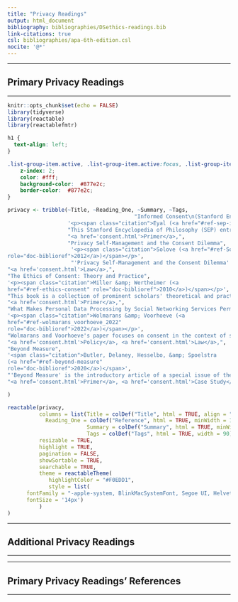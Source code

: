 ```yaml
---
title: "Privacy Readings"
output: html_document
bibliography: bibliographies/DSethics-readings.bib
link-citations: true
csl: bibliographies/apa-6th-edition.csl
nocite: '@*'
---
```



----

## Primary Privacy Readings

----

```r
knitr::opts_chunk$set(echo = FALSE)
library(tidyverse)
library(reactable)
library(reactablefmtr)
```

```css
h1 {
  text-align: left;
}

.list-group-item.active, .list-group-item.active:focus, .list-group-item.active:hover {
    z-index: 2;
    color: #fff;
    background-color:  #877e2c;
    border-color:  #877e2c;
}
```


```r
privacy <- tribble(~Title, ~Reading_One, ~Summary, ~Tags,
                                        "Informed Consent\n(Stanford Encyclopedia of Philosophy)",
                   '<p><span class="citation">Eyal (<a href="#ref-sep-informed-consent" role="doc-biblioref">2019</a>)</span></p>', 
                   "This Stanford Encyclopedia of Philosophy (SEP) entry overviews the philosophical discussions about Informed Consent. Specifically, this entry discusses what informed consent is, in which scenarios informed one is morally obligated to obtain informed consent, and why a moral obligation to obtain informed consent exists in the first place. This entry focuses on informed consent in the medical field. Yet, several concepts discussed in the SEP entry could be pertinent to the worries surrounding informed consent in data science.", 
                   "<a href='consent.html'>Primer</a>,",
                   "Privacy Self-Management and the Consent Dilemma",
                    '<p><span class="citation">Solove (<a href="#ref-Solove"
role="doc-biblioref">2012</a>)</span></p>',
                    "'Privacy Self-Management and the Consent Dilemma' by Daniel J. Solove articulates how the rights to 'privacy self-management' and informed consent are deeply intertwined when collecting, using, and disclosing information (e.g., personal data). In this article, Solove contends that individuals cannot adequately weigh the costs and benefits of revealing personal information or permitting its use and transfer, which limits the ability for privacy to be self-managed. Solove argues that these issues in privacy self-management lead to a 'consent dilemma' about how to ensure that one's informed consent to collect, use, or disclose personal data is meaningful without resorting to paternalistic laws or policies. Solove ends by proposing ways for privacy law to 'grapple with the consent dilemma'.", 
"<a href='consent.html'>Law</a>,",
"The Ethics of Consent: Theory and Practice",
'<p><span class="citation">Miller &amp; Wertheimer (<a
href="#ref-ethics-consent" role="doc-biblioref">2010</a>)</span></p>',
"This book is a collection of prominent scholars' theoretical and practical perspectives on consent. Part one of the book dives into the theory behind consent and, namely, why it is morally required in certain contexts. Part two then goes into consent applications, such as in contracts, sexual relations, and clinic research. This book provides a substantial overview of philosophical work related to consent, and thus its excerpts could be useful when reflecting on the role of consent in the data science context.",
"<a href='consent.html'>Primer</a>,",
"What Makes Personal Data Processing by Social Networking Services Permissible?",
'<p><span class="citation">Wolmarans &amp; Voorhoeve (<a
href="#ref-wolmarans_voorhoeve_2022"
role="doc-biblioref">2022</a>)</span></p>',
"Wolmarans and Voorhoeve's paper focuses on consent in the context of social networking services. Specifically, they explore when the exchange of commericialization rights to personal information for social networking services is morally permissible. They ultimately argue that the exchange of personal information for social networking services is not permissible because a user consented to the exchange, but rather because social networks provide 'sufficiently valuable opportunities' in exchange for the right to commericialize a user's data. Beyond objecting to the common view for why commericialization rights to personal data in exchange for social networking services is permissible, Wolmarans and Voorhoeve also give a helpful overview of real case studies related to exchanging commericialization rights for social networking services in the paper's introduction.",
"<a href='consent.html'>Policy</a>, <a href='consent.html'>Law</a>,",
"Beyond Measure",
'<span class="citation">Butler, Delaney, Hesselbo, &amp; Spoelstra
(<a href="#ref-beyond-measure"
role="doc-biblioref">2020</a>)</span>',
"'Beyond Measure' is the introductory article of a special issue of the journal, ephmera, that explores measurement in the context of 'management, organization, and politics'. The authors explicate how the increase in measurement (quantification) is deeply tied to capitalist organizations and the desire to increase objectivity (which they define as 'not relying on the perspective of the individual'). However, as the authors explain, many things that we try to quantify for the sake of objectivity are not naturally quantifiable, including ourselves. While not directly related to consent, this article impels us to think more deeply about what the aim is of data science, and to think critically about what we should attempt to quantify through data science.",
"<a href='consent.html'>Primer</a>, <a href='consent.html'>Case Study</a>,",

)
```

```r
reactable(privacy,
          columns = list(Title = colDef("Title", html = TRUE, align = "center", vAlign = "center"),
            Reading_One = colDef("Reference", html = TRUE, minWidth = 100, align = "center", vAlign = "center"),
                         Summary = colDef("Summary", html = TRUE, minWidth = 250),
                         Tags = colDef("Tags", html = TRUE, width = 90)),
          resizable = TRUE,
          highlight = TRUE,
          pagination = FALSE,
          showSortable = TRUE,
          searchable = TRUE,
          theme = reactableTheme(
             highlightColor = "#F0EDD1",
             style = list(
      fontFamily = "-apple-system, BlinkMacSystemFont, Segoe UI, Helvetica, Arial, sans-serif",
      fontSize = '14px')
          )
)
```


----

## Additional Privacy Readings

----

----

## Primary Privacy Readings' References

----